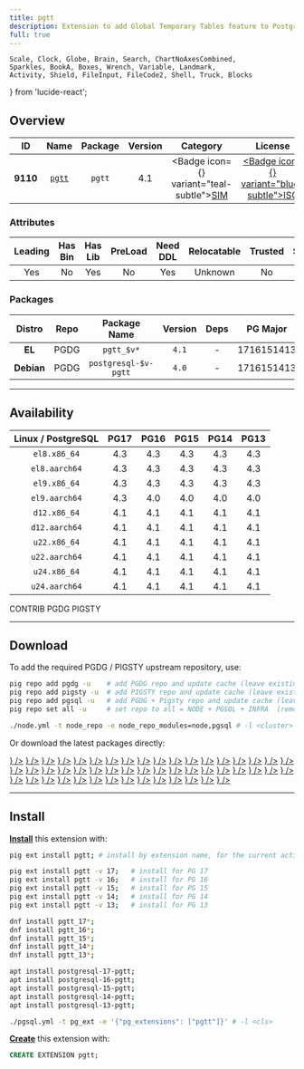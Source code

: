 ```yaml
---
title: pgtt
description: Extension to add Global Temporary Tables feature to PostgreSQL
full: true
---
```


    Scale, Clock, Globe, Brain, Search, ChartNoAxesCombined,
    Sparkles, BookA, Boxes, Wrench, Variable, Landmark,
    Activity, Shield, FileInput, FileCode2, Shell, Truck, Blocks
} from 'lucide-react';

## Overview

| <TooltipIconButton tooltip="Extension unique identifier" side="top">ID</TooltipIconButton> | <TooltipIconButton tooltip="Extension name" side="top">Name</TooltipIconButton> | <TooltipIconButton tooltip="Package name for installation" side="top">Package</TooltipIconButton> | <TooltipIconButton tooltip="Latest available extension version" side="top">Version</TooltipIconButton> | <TooltipIconButton tooltip="Extension category" side="top">Category</TooltipIconButton> | <TooltipIconButton tooltip="Open source license" side="top">License</TooltipIconButton> | <TooltipIconButton tooltip="Programming language" side="top">Lang</TooltipIconButton> |
|:--------:|:--------:|:----------:|:--------------:|:---------------------------------------:|:------------------------------------------------------:|:----:|
| **9110** | [`pgtt`](https://github.com/darold/pgtt) | `pgtt` | 4.1 | <Badge icon={<Shell />} variant="teal-subtle"><a href="/ext/sim" className="no-underline">SIM</a></Badge> | <a href="/ext/list/license#isc" className="no-underline"><Badge icon={<Scale />} variant="blue-subtle">ISC</Badge></a> | <a href="/ext/list/lang#c"><Badge icon={<FileCode2 />} variant="blue-subtle">C</Badge></a> |

### Attributes

| <TooltipIconButton tooltip="The Primary Leading extension in the Package" side="top">Leading</TooltipIconButton> | <TooltipIconButton tooltip="Contains binary utils" side="top">Has Bin</TooltipIconButton> | <TooltipIconButton tooltip="Contains .so shared library files" side="top">Has Lib</TooltipIconButton> | <TooltipIconButton tooltip="Requires preloading via shared_preload_libraries" side="top">PreLoad</TooltipIconButton> | <TooltipIconButton tooltip="Requires CREATE EXTENSION DDL command" side="top">Need DDL</TooltipIconButton> | <TooltipIconButton tooltip="Can be installed in any schema" side="top">Relocatable</TooltipIconButton> | <TooltipIconButton tooltip="Can be created by non-superuser" side="top">Trusted</TooltipIconButton> | <TooltipIconButton tooltip="Schemas used by this extension" side="top">Schemas</TooltipIconButton> |
|:-------:|:-------:|:-------:|:-------:|:--------:|:-----------:|:-------:|:-------:|
| Yes | No | Yes | No | Yes | Unknown | No | - |

### Packages

| <TooltipIconButton tooltip="Linux distribution family, EL or Debian" side="top">Distro</TooltipIconButton> | <TooltipIconButton tooltip="Package repository" side="top">Repo</TooltipIconButton> | <TooltipIconButton tooltip="The RPM/DEB Package Name Pattern (replace $v with real pg major)" side="top">Package Name</TooltipIconButton> | <TooltipIconButton tooltip="Latest package version" side="top">Version</TooltipIconButton> | <TooltipIconButton tooltip="RPM/DEB Package dependencies" side="top">Deps</TooltipIconButton> | <TooltipIconButton tooltip="Available in these PostgreSQL Major Versions" side="top">PG Major</TooltipIconButton> |
|:----------:|:--------:|:------------------------:|:-----------:|:------------:|:------------------:|
|   **EL**   | <Badge variant="blue-subtle"><span className="font-bold">PGDG</span></Badge> | `pgtt_$v*` | `4.1` | - | <Badge variant="green-subtle">17</Badge><Badge variant="green-subtle">16</Badge><Badge variant="green-subtle">15</Badge><Badge variant="green-subtle">14</Badge><Badge variant="green-subtle">13</Badge> |
| **Debian** | <Badge variant="blue-subtle"><span className="font-bold">PGDG</span></Badge> | `postgresql-$v-pgtt` | `4.0` | - | <Badge variant="green-subtle">17</Badge><Badge variant="green-subtle">16</Badge><Badge variant="green-subtle">15</Badge><Badge variant="green-subtle">14</Badge><Badge variant="green-subtle">13</Badge> |



------

## Availability

| <TooltipIconButton tooltip="Linux Distro Arch / PostgreSQL Major Version" side="top">Linux / PostgreSQL </TooltipIconButton> | **PG17** | **PG16** | **PG15** | **PG14** | **PG13** |
|:-----:|:-----:|:-----:|:-----:|:-----:|:-----:|
| `el8.x86_64` | <Badge variant="blue-subtle">4.3</Badge> | <Badge variant="blue-subtle">4.3</Badge> | <Badge variant="blue-subtle">4.3</Badge> | <Badge variant="blue-subtle">4.3</Badge> | <Badge variant="blue-subtle">4.3</Badge> |
| `el8.aarch64` | <Badge variant="blue-subtle">4.3</Badge> | <Badge variant="blue-subtle">4.3</Badge> | <Badge variant="blue-subtle">4.3</Badge> | <Badge variant="blue-subtle">4.3</Badge> | <Badge variant="blue-subtle">4.3</Badge> |
| `el9.x86_64` | <Badge variant="blue-subtle">4.3</Badge> | <Badge variant="blue-subtle">4.3</Badge> | <Badge variant="blue-subtle">4.3</Badge> | <Badge variant="blue-subtle">4.3</Badge> | <Badge variant="blue-subtle">4.3</Badge> |
| `el9.aarch64` | <Badge variant="blue-subtle">4.3</Badge> | <Badge variant="blue-subtle">4.0</Badge> | <Badge variant="blue-subtle">4.0</Badge> | <Badge variant="blue-subtle">4.0</Badge> | <Badge variant="blue-subtle">4.0</Badge> |
| `d12.x86_64` | <Badge variant="blue-subtle">4.1</Badge> | <Badge variant="blue-subtle">4.1</Badge> | <Badge variant="blue-subtle">4.1</Badge> | <Badge variant="blue-subtle">4.1</Badge> | <Badge variant="blue-subtle">4.1</Badge> |
| `d12.aarch64` | <Badge variant="blue-subtle">4.1</Badge> | <Badge variant="blue-subtle">4.1</Badge> | <Badge variant="blue-subtle">4.1</Badge> | <Badge variant="blue-subtle">4.1</Badge> | <Badge variant="blue-subtle">4.1</Badge> |
| `u22.x86_64` | <Badge variant="blue-subtle">4.1</Badge> | <Badge variant="blue-subtle">4.1</Badge> | <Badge variant="blue-subtle">4.1</Badge> | <Badge variant="blue-subtle">4.1</Badge> | <Badge variant="blue-subtle">4.1</Badge> |
| `u22.aarch64` | <Badge variant="blue-subtle">4.1</Badge> | <Badge variant="blue-subtle">4.1</Badge> | <Badge variant="blue-subtle">4.1</Badge> | <Badge variant="blue-subtle">4.1</Badge> | <Badge variant="blue-subtle">4.1</Badge> |
| `u24.x86_64` | <Badge variant="blue-subtle">4.1</Badge> | <Badge variant="blue-subtle">4.1</Badge> | <Badge variant="blue-subtle">4.1</Badge> | <Badge variant="blue-subtle">4.1</Badge> | <Badge variant="blue-subtle">4.1</Badge> |
| `u24.aarch64` | <Badge variant="blue-subtle">4.1</Badge> | <Badge variant="blue-subtle">4.1</Badge> | <Badge variant="blue-subtle">4.1</Badge> | <Badge variant="blue-subtle">4.1</Badge> | <Badge variant="blue-subtle">4.1</Badge> |

<Badge variant="green-subtle"><span className="font-black">CONTRIB</span></Badge> <Badge variant="blue-subtle"><span className="font-black">PGDG</span></Badge> <Badge variant="amber-subtle"><span className="font-black">PIGSTY</span></Badge>

------

## Download

To add the required PGDG / PIGSTY upstream repository, use:

```bash tab="pig"
pig repo add pgdg -u    # add PGDG repo and update cache (leave existing repos)
pig repo add pigsty -u  # add PIGSTY repo and update cache (leave existing repos)
pig repo add pgsql -u   # add PGDG + Pigsty repo and update cache (leave existing repos)
pig repo set all -u     # set repo to all = NODE + PGSQL + INFRA  (remove existing repos)
```
```bash tab="pigsty"
./node.yml -t node_repo -e node_repo_modules=node,pgsql # -l <cluster>
```

Or download the latest packages directly:

<Files>
    <Folder name="el8.x86_64">
        <a href="https://download.postgresql.org/pub/repos/yum/17/redhat/rhel-8-x86_64/pgtt_17-4.3-1PGDG.rhel8.x86_64.rpm"><File name="pgtt_17-4.3-1PGDG.rhel8.x86_64.rpm" icon={<Package className="text-emerald-500" />} /></a>
        <a href="https://download.postgresql.org/pub/repos/yum/16/redhat/rhel-8-x86_64/pgtt_16-4.3-1PGDG.rhel8.x86_64.rpm"><File name="pgtt_16-4.3-1PGDG.rhel8.x86_64.rpm" icon={<Package className="text-emerald-500" />} /></a>
        <a href="https://download.postgresql.org/pub/repos/yum/15/redhat/rhel-8-x86_64/pgtt_15-4.3-1PGDG.rhel8.x86_64.rpm"><File name="pgtt_15-4.3-1PGDG.rhel8.x86_64.rpm" icon={<Package className="text-emerald-500" />} /></a>
        <a href="https://download.postgresql.org/pub/repos/yum/14/redhat/rhel-8-x86_64/pgtt_14-4.3-1PGDG.rhel8.x86_64.rpm"><File name="pgtt_14-4.3-1PGDG.rhel8.x86_64.rpm" icon={<Package className="text-emerald-500" />} /></a>
        <a href="https://download.postgresql.org/pub/repos/yum/13/redhat/rhel-8-x86_64/pgtt_13-4.3-1PGDG.rhel8.x86_64.rpm"><File name="pgtt_13-4.3-1PGDG.rhel8.x86_64.rpm" icon={<Package className="text-emerald-500" />} /></a>
    </Folder>
    <Folder name="el8.aarch64">
        <a href="https://download.postgresql.org/pub/repos/yum/17/redhat/rhel-8-aarch64/pgtt_17-4.3-1PGDG.rhel8.aarch64.rpm"><File name="pgtt_17-4.3-1PGDG.rhel8.aarch64.rpm" icon={<Package className="text-orange-500" />} /></a>
        <a href="https://download.postgresql.org/pub/repos/yum/16/redhat/rhel-8-aarch64/pgtt_16-4.3-1PGDG.rhel8.aarch64.rpm"><File name="pgtt_16-4.3-1PGDG.rhel8.aarch64.rpm" icon={<Package className="text-orange-500" />} /></a>
        <a href="https://download.postgresql.org/pub/repos/yum/15/redhat/rhel-8-aarch64/pgtt_15-4.3-1PGDG.rhel8.aarch64.rpm"><File name="pgtt_15-4.3-1PGDG.rhel8.aarch64.rpm" icon={<Package className="text-orange-500" />} /></a>
        <a href="https://download.postgresql.org/pub/repos/yum/14/redhat/rhel-8-aarch64/pgtt_14-4.3-1PGDG.rhel8.aarch64.rpm"><File name="pgtt_14-4.3-1PGDG.rhel8.aarch64.rpm" icon={<Package className="text-orange-500" />} /></a>
        <a href="https://download.postgresql.org/pub/repos/yum/13/redhat/rhel-8-aarch64/pgtt_13-4.3-1PGDG.rhel8.aarch64.rpm"><File name="pgtt_13-4.3-1PGDG.rhel8.aarch64.rpm" icon={<Package className="text-orange-500" />} /></a>
    </Folder>
    <Folder name="el9.x86_64">
        <a href="https://download.postgresql.org/pub/repos/yum/17/redhat/rhel-9-x86_64/pgtt_17-4.3-1PGDG.rhel9.x86_64.rpm"><File name="pgtt_17-4.3-1PGDG.rhel9.x86_64.rpm" icon={<Package className="text-emerald-500" />} /></a>
        <a href="https://download.postgresql.org/pub/repos/yum/16/redhat/rhel-9-x86_64/pgtt_16-4.3-1PGDG.rhel9.x86_64.rpm"><File name="pgtt_16-4.3-1PGDG.rhel9.x86_64.rpm" icon={<Package className="text-emerald-500" />} /></a>
        <a href="https://download.postgresql.org/pub/repos/yum/15/redhat/rhel-9-x86_64/pgtt_15-4.3-1PGDG.rhel9.x86_64.rpm"><File name="pgtt_15-4.3-1PGDG.rhel9.x86_64.rpm" icon={<Package className="text-emerald-500" />} /></a>
        <a href="https://download.postgresql.org/pub/repos/yum/14/redhat/rhel-9-x86_64/pgtt_14-4.3-1PGDG.rhel9.x86_64.rpm"><File name="pgtt_14-4.3-1PGDG.rhel9.x86_64.rpm" icon={<Package className="text-emerald-500" />} /></a>
        <a href="https://download.postgresql.org/pub/repos/yum/13/redhat/rhel-9-x86_64/pgtt_13-4.3-1PGDG.rhel9.x86_64.rpm"><File name="pgtt_13-4.3-1PGDG.rhel9.x86_64.rpm" icon={<Package className="text-emerald-500" />} /></a>
    </Folder>
    <Folder name="el9.aarch64">
        <a href="https://download.postgresql.org/pub/repos/yum/17/redhat/rhel-9-aarch64/pgtt_17-4.3-1PGDG.rhel9.aarch64.rpm"><File name="pgtt_17-4.3-1PGDG.rhel9.aarch64.rpm" icon={<Package className="text-orange-500" />} /></a>
        <a href="https://download.postgresql.org/pub/repos/yum/16/redhat/rhel-9-aarch64/pgtt_16-4.0-3PGDG.rhel9.aarch64.rpm"><File name="pgtt_16-4.0-3PGDG.rhel9.aarch64.rpm" icon={<Package className="text-orange-500" />} /></a>
        <a href="https://download.postgresql.org/pub/repos/yum/15/redhat/rhel-9-aarch64/pgtt_15-4.0-3PGDG.rhel9.aarch64.rpm"><File name="pgtt_15-4.0-3PGDG.rhel9.aarch64.rpm" icon={<Package className="text-orange-500" />} /></a>
        <a href="https://download.postgresql.org/pub/repos/yum/14/redhat/rhel-9-aarch64/pgtt_14-4.0-3PGDG.rhel9.aarch64.rpm"><File name="pgtt_14-4.0-3PGDG.rhel9.aarch64.rpm" icon={<Package className="text-orange-500" />} /></a>
        <a href="https://download.postgresql.org/pub/repos/yum/13/redhat/rhel-9-aarch64/pgtt_13-4.0-3PGDG.rhel9.aarch64.rpm"><File name="pgtt_13-4.0-3PGDG.rhel9.aarch64.rpm" icon={<Package className="text-orange-500" />} /></a>
    </Folder>
    <Folder name="d12.x86_64">
        <a href="https://apt.postgresql.org/pub/repos/apt/pool/main/p/pgtt/postgresql-17-pgtt_4.1-1.pgdg120+1_arm64.deb"><File name="postgresql-17-pgtt_4.1-1.pgdg120+1_arm64.deb" icon={<Box className="text-emerald-500" />} /></a>
        <a href="https://apt.postgresql.org/pub/repos/apt/pool/main/p/pgtt/postgresql-16-pgtt_4.1-1.pgdg120+1_arm64.deb"><File name="postgresql-16-pgtt_4.1-1.pgdg120+1_arm64.deb" icon={<Box className="text-emerald-500" />} /></a>
        <a href="https://apt.postgresql.org/pub/repos/apt/pool/main/p/pgtt/postgresql-15-pgtt_4.1-1.pgdg120+1_arm64.deb"><File name="postgresql-15-pgtt_4.1-1.pgdg120+1_arm64.deb" icon={<Box className="text-emerald-500" />} /></a>
        <a href="https://apt.postgresql.org/pub/repos/apt/pool/main/p/pgtt/postgresql-14-pgtt_4.1-1.pgdg120+1_arm64.deb"><File name="postgresql-14-pgtt_4.1-1.pgdg120+1_arm64.deb" icon={<Box className="text-emerald-500" />} /></a>
        <a href="https://apt.postgresql.org/pub/repos/apt/pool/main/p/pgtt/postgresql-13-pgtt_4.1-1.pgdg120+1_arm64.deb"><File name="postgresql-13-pgtt_4.1-1.pgdg120+1_arm64.deb" icon={<Box className="text-emerald-500" />} /></a>
    </Folder>
    <Folder name="d12.aarch64">
        <a href="https://apt.postgresql.org/pub/repos/apt/pool/main/p/pgtt/postgresql-17-pgtt_4.1-1.pgdg120+1_amd64.deb"><File name="postgresql-17-pgtt_4.1-1.pgdg120+1_amd64.deb" icon={<Box className="text-orange-500" />} /></a>
        <a href="https://apt.postgresql.org/pub/repos/apt/pool/main/p/pgtt/postgresql-16-pgtt_4.1-1.pgdg120+1_amd64.deb"><File name="postgresql-16-pgtt_4.1-1.pgdg120+1_amd64.deb" icon={<Box className="text-orange-500" />} /></a>
        <a href="https://apt.postgresql.org/pub/repos/apt/pool/main/p/pgtt/postgresql-15-pgtt_4.1-1.pgdg120+1_amd64.deb"><File name="postgresql-15-pgtt_4.1-1.pgdg120+1_amd64.deb" icon={<Box className="text-orange-500" />} /></a>
        <a href="https://apt.postgresql.org/pub/repos/apt/pool/main/p/pgtt/postgresql-14-pgtt_4.1-1.pgdg120+1_amd64.deb"><File name="postgresql-14-pgtt_4.1-1.pgdg120+1_amd64.deb" icon={<Box className="text-orange-500" />} /></a>
        <a href="https://apt.postgresql.org/pub/repos/apt/pool/main/p/pgtt/postgresql-13-pgtt_4.1-1.pgdg120+1_amd64.deb"><File name="postgresql-13-pgtt_4.1-1.pgdg120+1_amd64.deb" icon={<Box className="text-orange-500" />} /></a>
    </Folder>
    <Folder name="u22.x86_64">
        <a href="https://apt.postgresql.org/pub/repos/apt/pool/main/p/pgtt/postgresql-17-pgtt_4.1-1.pgdg22.04+1_amd64.deb"><File name="postgresql-17-pgtt_4.1-1.pgdg22.04+1_amd64.deb" icon={<Box className="text-emerald-500" />} /></a>
        <a href="https://apt.postgresql.org/pub/repos/apt/pool/main/p/pgtt/postgresql-16-pgtt_4.1-1.pgdg22.04+1_amd64.deb"><File name="postgresql-16-pgtt_4.1-1.pgdg22.04+1_amd64.deb" icon={<Box className="text-emerald-500" />} /></a>
        <a href="https://apt.postgresql.org/pub/repos/apt/pool/main/p/pgtt/postgresql-15-pgtt_4.1-1.pgdg22.04+1_amd64.deb"><File name="postgresql-15-pgtt_4.1-1.pgdg22.04+1_amd64.deb" icon={<Box className="text-emerald-500" />} /></a>
        <a href="https://apt.postgresql.org/pub/repos/apt/pool/main/p/pgtt/postgresql-14-pgtt_4.1-1.pgdg22.04+1_amd64.deb"><File name="postgresql-14-pgtt_4.1-1.pgdg22.04+1_amd64.deb" icon={<Box className="text-emerald-500" />} /></a>
        <a href="https://apt.postgresql.org/pub/repos/apt/pool/main/p/pgtt/postgresql-13-pgtt_4.1-1.pgdg22.04+1_amd64.deb"><File name="postgresql-13-pgtt_4.1-1.pgdg22.04+1_amd64.deb" icon={<Box className="text-emerald-500" />} /></a>
    </Folder>
    <Folder name="u22.aarch64">
        <a href="https://apt.postgresql.org/pub/repos/apt/pool/main/p/pgtt/postgresql-17-pgtt_4.1-1.pgdg22.04+1_arm64.deb"><File name="postgresql-17-pgtt_4.1-1.pgdg22.04+1_arm64.deb" icon={<Box className="text-orange-500" />} /></a>
        <a href="https://apt.postgresql.org/pub/repos/apt/pool/main/p/pgtt/postgresql-16-pgtt_4.1-1.pgdg22.04+1_arm64.deb"><File name="postgresql-16-pgtt_4.1-1.pgdg22.04+1_arm64.deb" icon={<Box className="text-orange-500" />} /></a>
        <a href="https://apt.postgresql.org/pub/repos/apt/pool/main/p/pgtt/postgresql-15-pgtt_4.1-1.pgdg22.04+1_arm64.deb"><File name="postgresql-15-pgtt_4.1-1.pgdg22.04+1_arm64.deb" icon={<Box className="text-orange-500" />} /></a>
        <a href="https://apt.postgresql.org/pub/repos/apt/pool/main/p/pgtt/postgresql-14-pgtt_4.1-1.pgdg22.04+1_arm64.deb"><File name="postgresql-14-pgtt_4.1-1.pgdg22.04+1_arm64.deb" icon={<Box className="text-orange-500" />} /></a>
        <a href="https://apt.postgresql.org/pub/repos/apt/pool/main/p/pgtt/postgresql-13-pgtt_4.1-1.pgdg22.04+1_arm64.deb"><File name="postgresql-13-pgtt_4.1-1.pgdg22.04+1_arm64.deb" icon={<Box className="text-orange-500" />} /></a>
    </Folder>
    <Folder name="u24.x86_64">
        <a href="https://apt.postgresql.org/pub/repos/apt/pool/main/p/pgtt/postgresql-17-pgtt_4.1-1.pgdg24.04+1_amd64.deb"><File name="postgresql-17-pgtt_4.1-1.pgdg24.04+1_amd64.deb" icon={<Box className="text-emerald-500" />} /></a>
        <a href="https://apt.postgresql.org/pub/repos/apt/pool/main/p/pgtt/postgresql-16-pgtt_4.1-1.pgdg24.04+1_amd64.deb"><File name="postgresql-16-pgtt_4.1-1.pgdg24.04+1_amd64.deb" icon={<Box className="text-emerald-500" />} /></a>
        <a href="https://apt.postgresql.org/pub/repos/apt/pool/main/p/pgtt/postgresql-15-pgtt_4.1-1.pgdg24.04+1_amd64.deb"><File name="postgresql-15-pgtt_4.1-1.pgdg24.04+1_amd64.deb" icon={<Box className="text-emerald-500" />} /></a>
        <a href="https://apt.postgresql.org/pub/repos/apt/pool/main/p/pgtt/postgresql-14-pgtt_4.1-1.pgdg24.04+1_amd64.deb"><File name="postgresql-14-pgtt_4.1-1.pgdg24.04+1_amd64.deb" icon={<Box className="text-emerald-500" />} /></a>
        <a href="https://apt.postgresql.org/pub/repos/apt/pool/main/p/pgtt/postgresql-13-pgtt_4.1-1.pgdg24.04+1_amd64.deb"><File name="postgresql-13-pgtt_4.1-1.pgdg24.04+1_amd64.deb" icon={<Box className="text-emerald-500" />} /></a>
    </Folder>
    <Folder name="u24.aarch64">
        <a href="https://apt.postgresql.org/pub/repos/apt/pool/main/p/pgtt/postgresql-17-pgtt_4.1-1.pgdg24.04+1_arm64.deb"><File name="postgresql-17-pgtt_4.1-1.pgdg24.04+1_arm64.deb" icon={<Box className="text-orange-500" />} /></a>
        <a href="https://apt.postgresql.org/pub/repos/apt/pool/main/p/pgtt/postgresql-16-pgtt_4.1-1.pgdg24.04+1_arm64.deb"><File name="postgresql-16-pgtt_4.1-1.pgdg24.04+1_arm64.deb" icon={<Box className="text-orange-500" />} /></a>
        <a href="https://apt.postgresql.org/pub/repos/apt/pool/main/p/pgtt/postgresql-15-pgtt_4.1-1.pgdg24.04+1_arm64.deb"><File name="postgresql-15-pgtt_4.1-1.pgdg24.04+1_arm64.deb" icon={<Box className="text-orange-500" />} /></a>
        <a href="https://apt.postgresql.org/pub/repos/apt/pool/main/p/pgtt/postgresql-14-pgtt_4.1-1.pgdg24.04+1_arm64.deb"><File name="postgresql-14-pgtt_4.1-1.pgdg24.04+1_arm64.deb" icon={<Box className="text-orange-500" />} /></a>
        <a href="https://apt.postgresql.org/pub/repos/apt/pool/main/p/pgtt/postgresql-13-pgtt_4.1-1.pgdg24.04+1_arm64.deb"><File name="postgresql-13-pgtt_4.1-1.pgdg24.04+1_arm64.deb" icon={<Box className="text-orange-500" />} /></a>
    </Folder>
</Files>

------

## Install

[**Install**](/docs/pgsql/extension/install) this extension with:

```bash tab="pig"
pig ext install pgtt; # install by extension name, for the current active PG version

pig ext install pgtt -v 17;   # install for PG 17
pig ext install pgtt -v 16;   # install for PG 16
pig ext install pgtt -v 15;   # install for PG 15
pig ext install pgtt -v 14;   # install for PG 14
pig ext install pgtt -v 13;   # install for PG 13
```
```bash tab="yum" 
dnf install pgtt_17*;
dnf install pgtt_16*;
dnf install pgtt_15*;
dnf install pgtt_14*;
dnf install pgtt_13*;
```
```bash tab="apt" 
apt install postgresql-17-pgtt;
apt install postgresql-16-pgtt;
apt install postgresql-15-pgtt;
apt install postgresql-14-pgtt;
apt install postgresql-13-pgtt;
```
```bash tab="ansible"
./pgsql.yml -t pg_ext -e '{"pg_extensions": ["pgtt"]}' # -l <cls>
```

[**Create**](/docs/pgsql/extension/create) this extension with:

```sql
CREATE EXTENSION pgtt;
```



